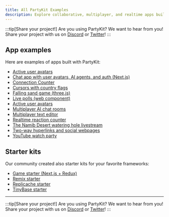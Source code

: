 ```yaml
---
title: All PartyKit Examples
description: Explore collaborative, multiplayer, and realtime apps built with PartyKit
---
```



:::tip[Share your project!]
Are you using PartyKit? We want to hear from you! Share your project with us on [Discord](https://discord.gg/KDZb7J4uxJ) or [Twitter](https://twitter.com/partykit_io)!
::: 

## App examples

Here are examples of apps built with PartyKit:

- [Active user avatars](/examples/app-examples/active-user-avatars/)
- [Chat app with user avatars, AI agents, and auth (Next.js)](/examples/app-examples/chat-app-with-ai-and-auth/)
- [Connection Counter](/examples/app-examples/connection-counter/)
- [Cursors with country flags](/examples/app-examples/cursors-with-country-flags/)
- [Falling sand game (three.js)](/examples/app-examples/falling-sand-game-three-js/)
- [Live polls (web component)](/examples/app-examples/live-polls-web-component/)
- [Active user avatars](/examples/app-examples/mosaic-realtime-game/)
- [Multiplayer AI chat rooms](/examples/app-examples/multiplayer-ai-chat-rooms/)
- [Multiplayer text editor](/examples/app-examples/multiplayer-text-editor/)
- [Realtime reaction counter](/examples/app-examples/realtime-reaction-counter/)
- [The Namib Desert watering hole livestream](/examples/app-examples/the-namib-desert-watering-hole-livestream/)
- [Two-way hyperlinks and social webpages](/examples/app-examples/two-way-hyperlinks-and-social-webpages/)
- [YouTube watch party](/examples/app-examples/youtube-watch-party/)

## Starter kits

Our community created also starter kits for your favorite frameworks:

- [Game starter (Next.js + Redux)](/examples/starter-kits/game-starter-nextjs-redux/)
- [Remix starter](/examples/starter-kits/remix-starter/)
- [Replicache starter](/examples/starter-kits/replicache-starter/)
- [TinyBase starter](/examples/starter-kits/tinybase-starter/)


---

:::tip[Share your project!]
Are you using PartyKit? We want to hear from you! Share your project with us on [Discord](https://discord.gg/KDZb7J4uxJ) or [Twitter](https://twitter.com/partykit_io)!
:::
